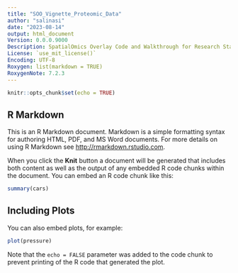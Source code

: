 ```yaml
---
title: "SOO_Vignette_Proteomic_Data"
author: "salinasi"
date: "2023-08-14"
output: html_document
Version: 0.0.0.9000
Description: SpatialOmics Overlay Code and Walkthrough for Research Stay at UNAM LIIGH Summer 2023
License: `use_mit_license()`
Encoding: UTF-8
Roxygen: list(markdown = TRUE)
RoxygenNote: 7.2.3
---
```


```r
knitr::opts_chunk$set(echo = TRUE)
```

## R Markdown

This is an R Markdown document. Markdown is a simple formatting syntax for authoring HTML, PDF, and MS Word documents. For more details on using R Markdown see <http://rmarkdown.rstudio.com>.

When you click the **Knit** button a document will be generated that includes both content as well as the output of any embedded R code chunks within the document. You can embed an R code chunk like this:

```r
summary(cars)
```

## Including Plots

You can also embed plots, for example:

```r
plot(pressure)
```

Note that the `echo = FALSE` parameter was added to the code chunk to prevent printing of the R code that generated the plot.

